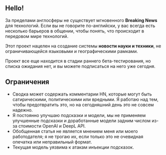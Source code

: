 
<CallToAction />

## Hello!

За пределами англосферы не существует мгновенного **Breaking News** для технологий.
Если вы не говорите по-английски, у вас всегда есть несколько барьеров в общении, чтобы понять, что происходит в передовом мире технологий.


<Callout type="info" emoji="🗞">

Этот проект нацелен на создание системы **новости науки и техники**, не ограничивающейся языковыми и географическими рамками.

</Callout>

Проект все еще находится в стадии раннего бета-тестирования, но списка ожидания нет, и вы можете подписаться на него уже сегодня.

## Ограничения

- Сводка может содержать комментарии HN, которые могут быть сатирическими, политическими или вредными. Я работаю над тем, чтобы предотвратить это, но на сегодняшний день это не совсем надежно.
- Я постоянно улучшаю подсказки и модели, мы не применяем улучшенные подсказки и доработанные модели задним числом из-за стоимости OpenAI и DeepL API.
- Обобщенная статья не является мнением меня или моего работодателя; я не трогаю их, если только это не очевидная опечатка или неправильный формат.
- Текущая модель уязвима к атакам инъекции подсказок.
